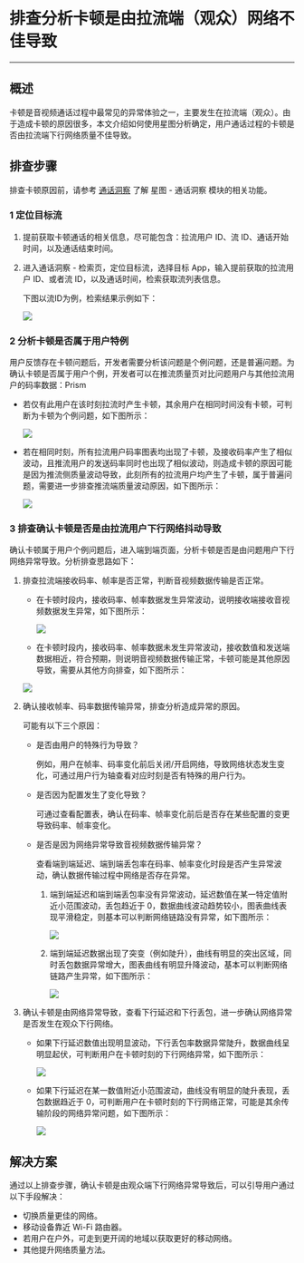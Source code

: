 # 排查分析卡顿是由拉流端（观众）网络不佳导致

- - -

## 概述

卡顿是音视频通话过程中最常见的异常体验之一，主要发生在拉流端（观众）。由于造成卡顿的原因很多，本文介绍如何使用星图分析确定，用户通话过程的卡顿是否由拉流端下行网络质量不佳导致。

## 排查步骤

<Note title="说明">

排查卡顿原因前，请参考 [通话洞察](../../Guides/Communication%20Insights/Function%20introduction.mdx) 了解 星图 - 通话洞察 模块的相关功能。
</Note>

### 1 定位目标流

1. 提前获取卡顿通话的相关信息，尽可能包含：拉流用户 ID、流 ID、通话开始时间，以及通话结束时间。

2. 进入通话洞察 - 检索页，定位目标流，选择目标 App，输入提前获取的拉流用户 ID、或者流 ID，以及通话时间，检索获取流列表信息。

    下图以流ID为例，检索结果示例如下：

    <Frame width="512" height="auto" caption=""><img src="https://doc-media.zego.im/sdk-doc/Pics/Prism/2_dingweimubiaoliu.png" /></Frame>


### 2 分析卡顿是否属于用户特例

用户反馈存在卡顿问题后，开发者需要分析该问题是个例问题，还是普遍问题。为确认卡顿是否属于用户个例，开发者可以在推流质量页对比问题用户与其他拉流用户的码率数据：Prism

- 若仅有此用户在该时刻拉流时产生卡顿，其余用户在相同时间没有卡顿，可判断为卡顿为个例问题，如下图所示：

    <Frame width="512" height="auto" caption=""><img src="https://doc-media.zego.im/sdk-doc/Pics/xingtu_anli/kadunpaicha_xiaxingwangluo/4_kadungeli.png" /></Frame>

- 若在相同时刻，所有拉流用户码率图表均出现了卡顿，及接收码率产生了相似波动，且推流用户的发送码率同时也出现了相似波动，则造成卡顿的原因可能是因为推流侧质量波动导致，此刻所有的拉流用户均产生了卡顿，属于普遍问题，需要进一步排查推流端质量波动原因，如下图所示：

  <Accordion title="普遍卡顿问题的码率与卡顿率示意图" defaultOpen="false">
      <Frame width="512" height="auto" caption=""><img src="https://doc-media.zego.im/sdk-doc/Pics/xingtu_anli/kadunpaicha_xiaxingwangluo/3_suoyouyonghukadun.png" /></Frame>
  </Accordion>




### 3 排查确认卡顿是否是由拉流用户下行网络抖动导致

确认卡顿属于用户个例问题后，进入端到端页面，分析卡顿是否是由问题用户下行网络异常导致。分析排查思路如下：

1. 排查拉流端接收码率、帧率是否正常，判断音视频数据传输是否正常。

    - 在卡顿时段内，接收码率、帧率数据发生异常波动，说明接收端接收音视频数据发生异常，如下图所示：

        <Frame width="512" height="auto" caption=""><img src="https://doc-media.zego.im/sdk-doc/Pics/xingtu_anli/kadunpaicha_xiaxingwangluo/5_zhenmalvyichang.png" /></Frame>

    - 在卡顿时段内，接收码率、帧率数据未发生异常波动，接收数值和发送端数据相近，符合预期，则说明音视频数据传输正常，卡顿可能是其他原因导致，需要从其他方向排查，如下图所示：

    <Accordion title="拉流端接受码率及帧率正常示意图" defaultOpen="false">
        <Frame width="512" height="auto" caption=""><img src="https://doc-media.zego.im/sdk-doc/Pics/xingtu_anli/kadunpaicha_xiaxingwangluo/6_zhenmalvzhengchang.png" /></Frame>
    </Accordion>

2. 确认接收帧率、码率数据传输异常，排查分析造成异常的原因。

    可能有以下三个原因：

    - 是否由用户的特殊行为导致？

        例如，用户在帧率、码率变化前后关闭/开启网络，导致网络状态发生变化，可通过用户行为轴查看对应时刻是否有特殊的用户行为。

    - 是否因为配置发生了变化导致？

        可通过查看配置表，确认在码率、帧率变化前后是否存在某些配置的变更导致码率、帧率变化。

    - 是否是因为网络异常导致音视频数据传输异常？

        查看端到端延迟、端到端丢包率在码率、帧率变化时段是否产生异常波动，确认数据传输过程中网络是否存在异常。

        1. 端到端延迟和端到端丢包率没有异常波动，延迟数值在某一特定值附近小范围波动，丢包趋近于 0，数据曲线波动趋势较小，图表曲线表现平滑稳定，则基本可以判断网络链路没有异常，如下图所示：

            <Accordion title="网络链路正常示意图" defaultOpen="false">
                <Frame width="512" height="auto" caption=""><img src="https://doc-media.zego.im/sdk-doc/Pics/xingtu_anli/kadunpaicha_xiaxingwangluo/8_duandoduanzhengchang.png" /></Frame>
            </Accordion>

        2. 端到端延迟数据出现了突变（例如陡升），曲线有明显的突出区域，同时丢包数据异常增大，图表曲线有明显升降波动，基本可以判断网络链路产生异常，如下图所示：

            <Frame width="512" height="auto" caption=""><img src="https://doc-media.zego.im/sdk-doc/Pics/xingtu_anli/kadunpaicha_xiaxingwangluo/11_duandaoduanyichang.png" /></Frame>

3. 确认卡顿是由网络异常导致，查看下行延迟和下行丢包，进一步确认网络异常是否发生在观众下行网络。

    - 如果下行延迟数值出现明显波动，下行丢包率数据异常陡升，数据曲线呈明显起伏，可判断用户在卡顿时刻的下行网络异常，如下图所示：
                
        <Frame width="512" height="auto" caption=""><img src="https://doc-media.zego.im/sdk-doc/Pics/xingtu_anli/kadunpaicha_xiaxingwangluo/13_xiaxingyichang.png" /></Frame>

    - 如果下行延迟在某一数值附近小范围波动，曲线没有明显的陡升表现，丢包数据趋近于 0，可判断用户在卡顿时刻的下行网络正常，可能是其余传输阶段的网络异常问题，如下图所示：
        
        <Accordion title="下行网络正常示意图" defaultOpen="false">
            <Frame width="512" height="auto" caption=""><img src="https://doc-media.zego.im/sdk-doc/Pics/xingtu_anli/kadunpaicha_xiaxingwangluo/10_xaixingzhengchang.png" /></Frame>
        </Accordion>

## 解决方案

通过以上排查步骤，确认卡顿是由观众端下行网络异常导致后，可以引导用户通过以下手段解决：
- 切换质量更佳的网络。
- 移动设备靠近 Wi-Fi 路由器。
- 若用户在户外，可走到更开阔的地域以获取更好的移动网络。
- 其他提升网络质量方法。
